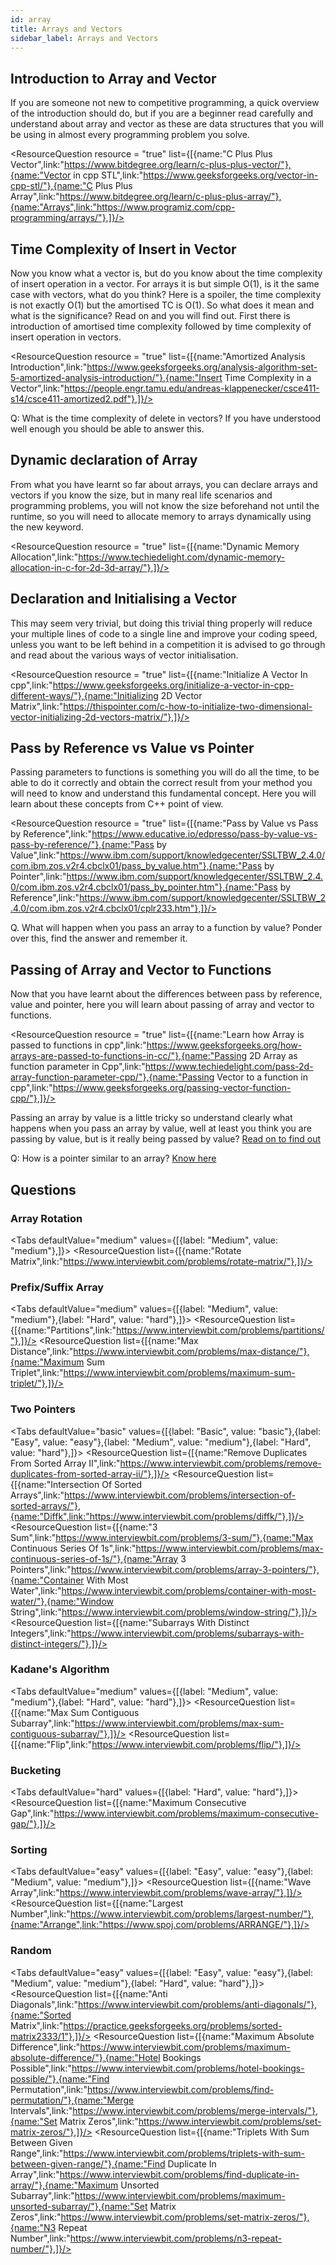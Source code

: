 ```yaml
---
id: array
title: Arrays and Vectors
sidebar_label: Arrays and Vectors
---
```


## Introduction to Array and Vector
If you are someone not new to competitive programming, a quick overview of the introduction should do, but if you are a beginner read carefully and understand about array and vector as these are data structures that you will be using in almost every programming problem you solve.

<ResourceQuestion resource = "true" list={[{name:"C Plus Plus Vector",link:"https://www.bitdegree.org/learn/c-plus-plus-vector/"},{name:"Vector in cpp STL",link:"https://www.geeksforgeeks.org/vector-in-cpp-stl/"},{name:"C Plus Plus Array",link:"https://www.bitdegree.org/learn/c-plus-plus-array/"},{name:"Arrays",link:"https://www.programiz.com/cpp-programming/arrays/"},]}/>

<TipsCaution tip = "true" content= " Vector compared to Array is more versatile and flexible, along with the utilities provided for vectors by STL makes them easy to work with. The following STL utilities for vectors in C++ are a must know : resize(), size(), push_back(), pop_back(), begin(), end(), sort(). Do read about what they do while learning about vectors." />


## Time Complexity of Insert in Vector
Now you know what a vector is, but do you know about the time complexity of insert operation in a vector. For arrays it is but simple O(1), is it the same case with vectors, what do you think? Here is a spoiler, the time complexity is not exactly O(1) but the amortised TC is O(1). So what does it mean and what is the significance? Read on and you will find out. First there is introduction of amortised time complexity followed by time complexity of insert operation in vectors.


<ResourceQuestion resource = "true" list={[{name:"Amortized Analysis Introduction",link:"https://www.geeksforgeeks.org/analysis-algorithm-set-5-amortized-analysis-introduction/"},{name:"Insert Time Complexity in a Vector",link:"https://people.engr.tamu.edu/andreas-klappenecker/csce411-s14/csce411-amortized2.pdf"},]}/>


Q: What is the time complexity of delete in vectors?
If you have understood well enough you should be able to answer this.


## Dynamic declaration of Array 
From what you have learnt so far about arrays, you can declare arrays and vectors if you know the size, but in many real life scenarios and programming problems, you will not know the size beforehand not until the runtime, so you will need to allocate memory to arrays dynamically using the new keyword.


<ResourceQuestion resource = "true" list={[{name:"Dynamic Memory Allocation",link:"https://www.techiedelight.com/dynamic-memory-allocation-in-c-for-2d-3d-array/"},]}/>



## Declaration and Initialising a Vector 
This may seem very trivial, but doing this trivial thing properly will reduce your multiple lines of code to a single line and improve your coding speed, unless you want to be left behind in a competition it is advised to go through and read about the various ways of vector initialisation.


<ResourceQuestion resource = "true" list={[{name:"Initialize A Vector In cpp",link:"https://www.geeksforgeeks.org/initialize-a-vector-in-cpp-different-ways/"},{name:"Initializing 2D Vector Matrix",link:"https://thispointer.com/c-how-to-initialize-two-dimensional-vector-initializing-2d-vectors-matrix/"},]}/>

<TipsCaution tip = "true" content= "Initialise the vector with a default value during its declaration, whenever possible." />



## Pass by Reference vs Value vs Pointer
Passing parameters to functions is something you will do all the time, to be able to do it correctly and obtain the correct result from your method you will need to know and understand this fundamental concept. Here you will learn about these concepts from C++ point of view.


<ResourceQuestion resource = "true" list={[{name:"Pass by Value vs Pass by Reference",link:"https://www.educative.io/edpresso/pass-by-value-vs-pass-by-reference/"},{name:"Pass by Value",link:"https://www.ibm.com/support/knowledgecenter/SSLTBW_2.4.0/com.ibm.zos.v2r4.cbclx01/pass_by_value.htm"},{name:"Pass by Pointer",link:"https://www.ibm.com/support/knowledgecenter/SSLTBW_2.4.0/com.ibm.zos.v2r4.cbclx01/pass_by_pointer.htm"},{name:"Pass by Reference",link:"https://www.ibm.com/support/knowledgecenter/SSLTBW_2.4.0/com.ibm.zos.v2r4.cbclx01/cplr233.htm"},]}/>


Q. What will happen when you pass an array to a function by value?
Ponder over this, find the answer and remember it.


## Passing of Array and Vector to Functions
Now that you have learnt about the differences between pass by reference, value and pointer, here you will learn about passing of array and vector to functions.


<ResourceQuestion resource = "true" list={[{name:"Learn how Array is passed to functions in cpp",link:"https://www.geeksforgeeks.org/how-arrays-are-passed-to-functions-in-cc/"},{name:"Passing 2D Array as function parameter in Cpp",link:"https://www.techiedelight.com/pass-2d-array-function-parameter-cpp/"},{name:"Passing Vector to a function in cpp",link:"https://www.geeksforgeeks.org/passing-vector-function-cpp/"},]}/>


Passing an array by value is a little tricky so understand clearly what happens when you pass an array by value, well at least you think you are passing by value, but is it really being passed by value? [Read on to find out](https://www.techiedelight.com/pass-array-by-value-to-function/)

<TipsCaution tip = "false" content= "When you do not pass an array by reference to a function, it decays into pointers, so the changes that you do in the function will be reflected back, the same is not true for vectors" />


Q: How is a pointer similar to an array?
[Know here](https://www.quora.com/In-C++-functions-why-are-arrays-passed-by-reference-by-default)


## Questions

### Array Rotation
<Tabs
	defaultValue="medium"
	values={[{label: "Medium", value: "medium"},]}>
	<TabItem value="medium">
		<ResourceQuestion  list={[{name:"Rotate Matrix",link:"https://www.interviewbit.com/problems/rotate-matrix/"},]}/>
	</TabItem>
	
</Tabs>


### Prefix/Suffix Array
<Tabs
	defaultValue="medium"
	values={[{label: "Medium", value: "medium"},{label: "Hard", value: "hard"},]}>
	<TabItem value="medium">
		<ResourceQuestion  list={[{name:"Partitions",link:"https://www.interviewbit.com/problems/partitions/"},]}/>
	</TabItem>
	<TabItem value="hard">
		<ResourceQuestion  list={[{name:"Max Distance",link:"https://www.interviewbit.com/problems/max-distance/"},{name:"Maximum Sum Triplet",link:"https://www.interviewbit.com/problems/maximum-sum-triplet/"},]}/>
	</TabItem>
	
</Tabs>


### Two Pointers
<Tabs
	defaultValue="basic"
	values={[{label: "Basic", value: "basic"},{label: "Easy", value: "easy"},{label: "Medium", value: "medium"},{label: "Hard", value: "hard"},]}>
	<TabItem value="basic">
		<ResourceQuestion  list={[{name:"Remove Duplicates From Sorted Array II",link:"https://www.interviewbit.com/problems/remove-duplicates-from-sorted-array-ii/"},]}/>
	</TabItem>
	<TabItem value="easy">
		<ResourceQuestion  list={[{name:"Intersection Of Sorted Arrays",link:"https://www.interviewbit.com/problems/intersection-of-sorted-arrays/"},{name:"Diffk",link:"https://www.interviewbit.com/problems/diffk/"},]}/>
	</TabItem>
	<TabItem value="medium">
		<ResourceQuestion  list={[{name:"3 Sum",link:"https://www.interviewbit.com/problems/3-sum/"},{name:"Max Continuous Series Of 1s",link:"https://www.interviewbit.com/problems/max-continuous-series-of-1s/"},{name:"Array 3 Pointers",link:"https://www.interviewbit.com/problems/array-3-pointers/"},{name:"Container With Most Water",link:"https://www.interviewbit.com/problems/container-with-most-water/"},{name:"Window String",link:"https://www.interviewbit.com/problems/window-string/"},]}/>
	</TabItem>
	<TabItem value="hard">
		<ResourceQuestion  list={[{name:"Subarrays With Distinct Integers",link:"https://www.interviewbit.com/problems/subarrays-with-distinct-integers/"},]}/>
	</TabItem>
	
</Tabs>


### Kadane's Algorithm
<Tabs
	defaultValue="medium"
	values={[{label: "Medium", value: "medium"},{label: "Hard", value: "hard"},]}>
	<TabItem value="medium">
		<ResourceQuestion  list={[{name:"Max Sum Contiguous Subarray",link:"https://www.interviewbit.com/problems/max-sum-contiguous-subarray/"},]}/>
	</TabItem>
	<TabItem value="hard">
		<ResourceQuestion  list={[{name:"Flip",link:"https://www.interviewbit.com/problems/flip/"},]}/>
	</TabItem>
	
</Tabs>


### Bucketing
<Tabs
	defaultValue="hard"
	values={[{label: "Hard", value: "hard"},]}>
	<TabItem value="hard">
		<ResourceQuestion  list={[{name:"Maximum Consecutive Gap",link:"https://www.interviewbit.com/problems/maximum-consecutive-gap/"},]}/>
	</TabItem>
	
</Tabs>


### Sorting
<Tabs
	defaultValue="easy"
	values={[{label: "Easy", value: "easy"},{label: "Medium", value: "medium"},]}>
	<TabItem value="easy">
		<ResourceQuestion  list={[{name:"Wave Array",link:"https://www.interviewbit.com/problems/wave-array/"},]}/>
	</TabItem>
	<TabItem value="medium">
		<ResourceQuestion  list={[{name:"Largest Number",link:"https://www.interviewbit.com/problems/largest-number/"},{name:"Arrange",link:"https://www.spoj.com/problems/ARRANGE/"},]}/>
	</TabItem>
	
</Tabs>


### Random
<Tabs
	defaultValue="easy"
	values={[{label: "Easy", value: "easy"},{label: "Medium", value: "medium"},{label: "Hard", value: "hard"},]}>
	<TabItem value="easy">
		<ResourceQuestion  list={[{name:"Anti Diagonals",link:"https://www.interviewbit.com/problems/anti-diagonals/"},{name:"Sorted Matrix",link:"https://practice.geeksforgeeks.org/problems/sorted-matrix2333/1"},]}/>
	</TabItem>
	<TabItem value="medium">
		<ResourceQuestion  list={[{name:"Maximum Absolute Difference",link:"https://www.interviewbit.com/problems/maximum-absolute-difference/"},{name:"Hotel Bookings Possible",link:"https://www.interviewbit.com/problems/hotel-bookings-possible/"},{name:"Find Permutation",link:"https://www.interviewbit.com/problems/find-permutation/"},{name:"Merge Intervals",link:"https://www.interviewbit.com/problems/merge-intervals/"},{name:"Set Matrix Zeros",link:"https://www.interviewbit.com/problems/set-matrix-zeros/"},]}/>
	</TabItem>
	<TabItem value="hard">
		<ResourceQuestion  list={[{name:"Triplets With Sum Between Given Range",link:"https://www.interviewbit.com/problems/triplets-with-sum-between-given-range/"},{name:"Find Duplicate In Array",link:"https://www.interviewbit.com/problems/find-duplicate-in-array/"},{name:"Maximum Unsorted Subarray",link:"https://www.interviewbit.com/problems/maximum-unsorted-subarray/"},{name:"Set Matrix Zeros",link:"https://www.interviewbit.com/problems/set-matrix-zeros/"},{name:"N3 Repeat Number",link:"https://www.interviewbit.com/problems/n3-repeat-number/"},]}/>
	</TabItem>
	
</Tabs>
